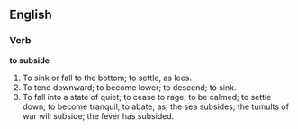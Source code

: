 ==English==

===Verb===

'''to subside'''

#To sink or fall to the bottom; to settle, as lees.
#To tend downward; to become lower; to descend; to sink.
#To fall into a state of quiet; to cease to rage; to be calmed; to settle down; to become tranquil; to abate; as, the sea subsides; the tumults of war will subside; the fever has subsided.